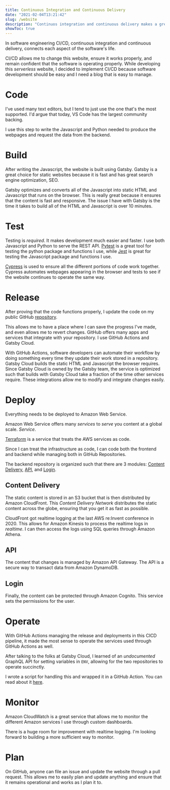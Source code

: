 ```yaml
---
title: Continuous Integration and Continuous Delivery
date: "2021-02-04T13:21:42"
slug: /website
description: "Continuos integration and continuous delivery makes a great workflow and product"
showToc: true
---
```


In software engineering CI/CD, continuous integration and continuous delivery, connects each aspect of the software's life.

<CICD />

CI/CD allows me to change this website, ensure it works properly, and remain confident that the software is operating properly. While developing this *serverless* website, I decided to implement CI/CD because software development should be easy and I need a blog that is easy to manage.

# Code

I've used many text editors, but I tend to just use the one that's the most supported. I'd argue that today, VS Code has the largest community backing.

<Vscode />

I use this step to write the Javascript and Python needed to produce the webpages and request the data from the backend.

# Build

After writing the Javascript, the website is built using Gatsby. Gatsby is a great choice for static websites because it is fast and has great search engine optimization, SEO.

<Gatsby />

Gatsby optimizes and converts all of the Javascript into static HTML and Javascript that runs on the browser. This is really great because it ensures that the content is fast and responsive. The issue I have with Gatsby is the time it takes to build all of the HTML and Javascript is over 10 minutes.

# Test

Testing is *required*. It makes development much easier and faster. I use both Javascript and Python to serve the REST API. [Pytest](https://docs.pytest.org/en/stable/) is a great tool for testing the python package and functions I use, while [Jest](https://jestjs.io) is great for testing the Javascript package and functions I use.

<Pytest /><Jest />

[Cypress](https://www.cypress.io) is used to ensure all the different portions of code work together. Cypress automates webpages appearing in the browser and tests to see if the website continues to operate the same way.

<Cypress />

# Release

After proving that the code functions properly, I update the code on my public GitHub [repository](https://github.com/tnorlund/Blog).

<Github />

This allows me to have a place where I can save the progress I've made, and even allows me to revert changes. GitHub offers many apps and services that integrate with your repository. I use GitHub Actions and Gatsby Cloud.

<GithubActions /><GatsbyCloud />

With GitHub Actions, software developers can automate their workflow by doing something every time they update their work stored in a repository. Gatsby Cloud builds the static HTML and Javascript the browser requires. Since Gatsby Cloud is owned by the Gatsby team, the service is optimized such that builds with Gatsby Cloud take a fraction of the time other services require. These integrations allow me to modify and integrate changes easily. 

# Deploy

Everything needs to be deployed to Amazon Web Service.

<Aws />

Amazon Web Service offers many *services* to *serve* you content at a global scale. *Service*.

[Terraform](https://www.terraform.io) is a service that treats the AWS services as code.

<Terraform />

Since I can treat the infrastructure as code, I can code both the frontend and backend while managing both in GitHub Repositories.

The backend repository is organized such that there are 3 modules: [Content Delivery](#content-delivery), [API](#api), and [Login](#login).

## Content Delivery

The static content is stored in an S3 bucket that is then distributed by Amazon CloudFront. This *Content Delivery Network* distributes the static content across the globe, ensuring that you get it as fast as possible.

CloudFront got realtime logging at the last AWS re:Invent conference in 2020. This allows for Amazon Kinesis to process the realtime logs in *realtime*. I can then access the logs using SQL queries through Amazon Athena.
<ContentDelivery />

## API

The content that changes is managed by Amazon API Gateway. The API is a secure way to transact data from Amazon DynamoDB.
<API />

## Login

Finally, the content can be protected through Amazon Cognito. This service sets the permissions for the user.
<Identity />

# Operate

With GitHub Actions managing the release and deployments in this CICD pipeline, it made the most sense to operate the services used through GitHub Actions as well.

After talking to the folks at Gatsby Cloud, I learned of an *undocumented* GraphQL API for setting variables in `ENV`, allowing for the two repositories to operate succinctly. 

<Graphql />

I wrote a script for handling this and wrapped it in a GitHub Action. You can read about it [here](/blog/releasing-a-github-action).

# Monitor

Amazon CloudWatch is a great service that allows me to monitor the different Amazon services I use through custom dashboards.

<CloudWatch />

There is a huge room for improvement with realtime logging. I'm looking forward to building a more sufficient way to monitor.

# Plan

On GitHub, anyone can file an issue and update the website through a pull request. This allows me to easily plan and update anything and ensure that it remains operational and works as I plan it to.